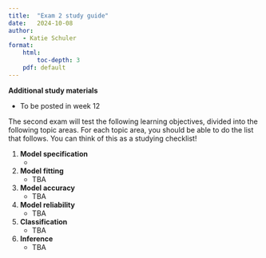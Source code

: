 ```yaml
---
title:  "Exam 2 study guide"
date:   2024-10-08
author: 
    - Katie Schuler
format:
    html: 
        toc-depth: 3
    pdf: default
---
```


**Additional study materials**

- To be posted in week 12

The second exam will test the following learning objectives, divided into the following topic areas. For each topic area, you should be able to do the list that follows. You can think of this as a studying checklist!

1. **Model specification**
    - 
2. **Model fitting** 
    - TBA
4. **Model accuracy**
    - TBA
5. **Model reliability**
    - TBA
3. **Classification**
    - TBA
6. **Inference**
    - TBA
